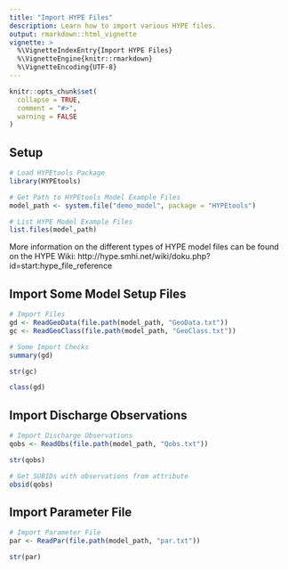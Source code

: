 ---
title: "Import HYPE Files"
description: Learn how to import various HYPE files.
output: rmarkdown::html_vignette
vignette: >
  %\VignetteIndexEntry{Import HYPE Files}
  %\VignetteEngine{knitr::rmarkdown}
  %\VignetteEncoding{UTF-8}
---

```{r, include = FALSE}
knitr::opts_chunk$set(
  collapse = TRUE,
  comment = "#>",
  warning = FALSE
)
```

## Setup
```{r setup, message=FALSE}
# Load HYPEtools Package
library(HYPEtools)

# Get Path to HYPEtools Model Example Files
model_path <- system.file("demo_model", package = "HYPEtools")

# List HYPE Model Example Files
list.files(model_path)
```

More information on the different types of HYPE model files can be found on the HYPE Wiki: http://hype.smhi.net/wiki/doku.php?id=start:hype_file_reference

## Import Some Model Setup Files
```{r import_setup}
# Import Files
gd <- ReadGeoData(file.path(model_path, "GeoData.txt"))
gc <- ReadGeoClass(file.path(model_path, "GeoClass.txt"))

# Some Import Checks
summary(gd)

str(gc)

class(gd)
```

## Import Discharge Observations
```{r import_discharge}
# Import Discharge Observations
qobs <- ReadObs(file.path(model_path, "Qobs.txt"))

str(qobs)

# Get SUBIDs with observations from attribute
obsid(qobs)
```

## Import Parameter File
```{r import_par}
# Import Parameter File
par <- ReadPar(file.path(model_path, "par.txt"))

str(par)
```
